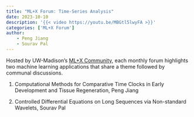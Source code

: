 ```yaml
---
title: "ML+X Forum: Time-Series Analysis"
date: 2023-10-10
description: '{{< video https://youtu.be/MBGtl5lwyFA >}}'
categories: ['ML+X Forum']
author:
    - Peng Jiang
    - Sourav Pal
---
```


Hosted by UW-Madison's [ML+X Community](https://datascience.wisc.edu/ml-community), each monthly forum highlights two machine learning applications that share a theme followed by communal discussions.

1. Computational Methods for Comparative Time Clocks in Early Development and Tissue Regeneration, Peng Jiang

2. Controlled Differential Equations on Long Sequences via Non-standard Wavelets, Sourav Pal